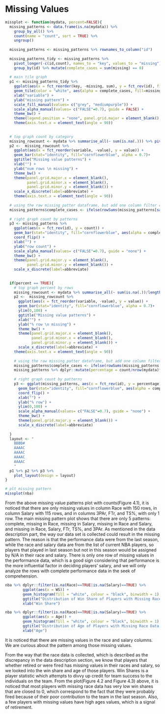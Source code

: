 # Missing Values

```r
missplot <- function(mydata, percent=FALSE){
  missing_patterns <- data.frame(is.na(mydata)) %>%
    group_by_all() %>%
    count(name = "count", sort = TRUE) %>%
    ungroup()
  
  missing_patterns <- missing_patterns %>% rownames_to_column("id")
  
  missing_patterns_tidy <- missing_patterns %>%
    pivot_longer(-c(id,count), names_to = "key", values_to = "missing") %>% 
    group_by(id) %>% mutate(complete_cases = sum(missing) == 0)
  
  # main tile graph
  p1 <- missing_patterns_tidy %>%
    ggplot(aes(x = fct_reorder(key, -missing, sum), y = fct_rev(id), fill = missing)) +
    geom_tile(color = "white", aes(alpha = complete_cases, fill=missing)) +
    xlab("variable") +
    ylab("missing pattern") +
    scale_fill_manual(values= c("grey", "mediumpurple")) +
    scale_alpha_manual(values= c("FALSE"=0.7), guide = FALSE) +
    theme_bw() +
    theme(legend.position = "none", panel.grid.major = element_blank(), panel.grid.minor = element_blank()) +
    theme(axis.text.x = element_text(angle = 90))
  
  
  # top graph count by category
  missing_rowcount <- mydata %>% summarise_all(~ sum(is.na(.))) %>% pivot_longer(everything(), names_to = c("variable"))
  p2 <-  missing_rowcount %>%
    ggplot(aes(x = fct_reorder(variable, -value), y = value)) +
    geom_bar(stat="identity", fill="cornflowerblue", alpha = 0.7)+
    ggtitle("Missing value patterns") +
    xlab("") +
    ylab("num rows \n missing") +
    theme_bw() +
    theme(panel.grid.major.x = element_blank(),
          panel.grid.minor.x = element_blank(),
          panel.grid.minor.y = element_blank()) + 
    scale_x_discrete(label=abbreviate) +
    theme(axis.text.x = element_text(angle = 90))
  
  # using the raw missing_patter dataframe, but add one column filter complete_cases 
  missing_patterns$complete_cases <- ifelse(rowSums(missing_patterns[sapply(missing_patterns, is.logical)]), F, T)
  
  # right graph count by patterns
  p3 <- missing_patterns %>% 
    ggplot(aes(x = fct_rev(id), y = count)) + 
    geom_bar(stat="identity", fill="cornflowerblue", aes(alpha = complete_cases)) +
    coord_flip() +
    xlab("") +
    ylab("row count") +
    scale_alpha_manual(values= c("FALSE"=0.7), guide = "none") +
    theme_bw() +
    theme(panel.grid.major.y = element_blank(),
          panel.grid.minor.y = element_blank()) + 
    scale_x_discrete(label=abbreviate)
  
  
  if(percent == TRUE){
    # top graph percent by rows
    missing_rowcount <- mydata %>% summarise_all(~ sum(is.na(.))/length(.)*100) %>% pivot_longer(everything(), names_to = c("variable"))
    p2 <-  missing_rowcount %>%
      ggplot(aes(x = fct_reorder(variable, -value), y = value)) + 
      geom_bar(stat="identity", fill="cornflowerblue", alpha = 0.7)+
      ylim(0,100) + 
      ggtitle("Missing value patterns") +
      xlab("") + 
      ylab("% row \n missing") + 
      theme_bw() + 
      theme(panel.grid.major.x = element_blank(),
            panel.grid.minor.x = element_blank(),
            panel.grid.minor.y = element_blank()) + 
      scale_x_discrete(label=abbreviate) +
    theme(axis.text.x = element_text(angle = 90))
    
    # using the raw missing_patter dataframe, but add one column filter complete_cases 
    missing_patterns$complete_cases <- ifelse(rowSums(missing_patterns[sapply(missing_patterns, is.logical)]), F, T)
    missing_patterns %>% dplyr::mutate(percentage = count/nrow(mydata)*100)
    
    # right graph count by patterns
    p3 <- ggplot(missing_patterns, aes(x = fct_rev(id), y = percentage)) + 
      geom_bar(stat="identity", fill="cornflowerblue", aes(alpha = complete_cases)) +
      coord_flip() +
      xlab("") +
      ylab("% row") + 
      ylim(0,100) + 
      scale_alpha_manual(values= c("FALSE"=0.7), guide = "none") +
      theme_bw() +
      theme(panel.grid.major.y = element_blank()) + 
      scale_x_discrete(label=abbreviate)
    
  }
  layout <- "
    BBBB#
    AAAAC
    AAAAC
    AAAAC
    AAAAC
    "
  p1 %+% p2 %+% p3 %+% 
    plot_layout(design = layout)
}

```

```r
# plt missing pattern
missplot(nba)
```

From the above missing value patterns plot with counts(Figure 4.1), it is noticed that there are only missing values in column Race with 150 rows, in column Salary with 115 rows, and in columns 3PAr, FTr, and TS%, with only 1 row. The main missing pattern plot shows that there are only 5 patterns: complete, missing in Race, missing in Salary, missing in Race and Salary, and missing in Race, Salary, FTr, TS%, and 3PAr. As mentioned in the data description part, the way our data set is collected could result in the missing pattern. The reason is that the performance data were from the last season, while the race and salary data are from the list of current NBA players, so players that played in last season but not in this season would be assigned by N/A in their race and salary. There is only one row of missing values in the performance data, which is a good sign considering that performance is the more influential factor in deciding players' salary, and we will only analyze the rows with complete performance data in the seek of comprehension. 


```r
nba %>% dplyr::filter(is.na(Race)==TRUE|is.na(Salary)==TRUE) %>% 
        ggplot(aes(x = WS)) + 
        geom_histogram(fill = "white", colour = "black", binwidth = 1) + 
        ggtitle("Distribution of Win Share of Players with Missing Race Data or Salary Data") + 
        xlab("Win Share")
```

```r
nba %>% dplyr::filter(is.na(Race)==TRUE|is.na(Salary)==TRUE) %>% 
        ggplot(aes(x = Age)) + 
        geom_histogram(fill = "white", colour = "black", binwidth = 1) + 
        ggtitle("Distribution of Age of Players with Missing Race Data or Salary Data") + 
        xlab("Age")
```


It is noticed that there are missing values in the race and salary columns. We are curious about the pattern among those missing values.

From the way that the race data is collected, which is described as the discrepancy in the data description section, we know that players that whether retired or were fired has missing values in their races and salary, so we looked into the win share and age of those players. Win Shares is a player statistic which attempts to divvy up credit for team success to the individuals on the team. From the plot(Figure 4.2 and Figure 4.3) above, it is noticed that most players with missing race data has very low win shares that are closed to 0, which correspond to the fact that they were probably fired because of their poor contribution to the team in the last season. Also, a few players with missing values have high ages values, which is a signal of retirement. 
